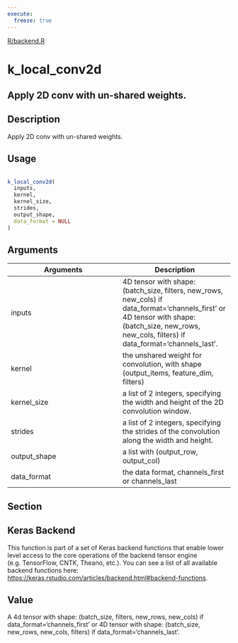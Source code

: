 ```yaml
---
execute:
  freeze: true
---
```


[R/backend.R](https://github.com/rstudio/keras//blob/main/R/backend.R#L1570) 

# k_local_conv2d

## Apply 2D conv with un-shared weights.

## Description
 Apply 2D conv with un-shared weights. 


## Usage
```r
 
k_local_conv2d( 
  inputs, 
  kernel, 
  kernel_size, 
  strides, 
  output_shape, 
  data_format = NULL 
) 
```

## Arguments
|Arguments|Description|
|---|---|
| inputs | 4D tensor with shape: (batch_size, filters, new_rows, new_cols) if data_format='channels_first' or 4D tensor with shape: (batch_size, new_rows, new_cols, filters) if data_format='channels_last'. |
| kernel | the unshared weight for convolution, with shape (output_items, feature_dim, filters) |
| kernel_size | a list of 2 integers, specifying the width and height of the 2D convolution window. |
| strides | a list of 2 integers, specifying the strides of the convolution along the width and height. |
| output_shape | a list with (output_row, output_col) |
| data_format | the data format, channels_first or channels_last |


## Section

## Keras Backend

   This function is part of a set of Keras backend functions that enable lower level access to the core operations of the backend tensor engine (e.g. TensorFlow, CNTK, Theano, etc.).  You can see a list of all available backend functions here: [https://keras.rstudio.com/articles/backend.html#backend-functions](https://keras.rstudio.com/articles/backend.html#backend-functions). 

## Value
 A 4d tensor with shape: (batch_size, filters, new_rows, new_cols) if data_format='channels_first' or 4D tensor with shape: (batch_size, new_rows, new_cols, filters) if data_format='channels_last'. 




